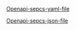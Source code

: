 

[Openapi-sepcs-yaml-file](/openapi/test-requests-verification.yaml)

[Openapi-sepcs-json-file](/openapi/test-requests-verification.json)

<SwaggerUI url="../../openapi/test-requests-verification.json" />
